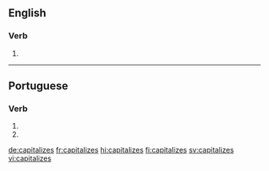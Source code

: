 ==English==

===Verb===
{{head|en|verb form}}

# {{en-third-person singular of|capitalize}}

----

==Portuguese==

===Verb===
{{pt-verb-form}}

# {{inflection of|capitalizar||2|s|pres|subj|lang=pt}}
# {{inflection of|capitalizar||2|s|negative|impr|lang=pt}}

[[de:capitalizes]]
[[fr:capitalizes]]
[[hi:capitalizes]]
[[fi:capitalizes]]
[[sv:capitalizes]]
[[vi:capitalizes]]